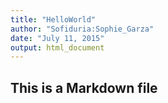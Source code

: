 ```yaml
---
title: "HelloWorld"
author: "Sofiduria:Sophie_Garza"
date: "July 11, 2015"
output: html_document
---
```


## This is a Markdown file